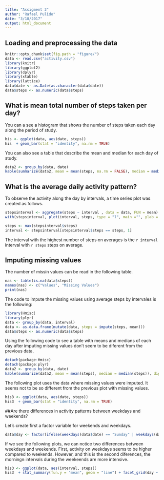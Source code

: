 ```yaml
---
title: "Assigment 2"
author: "Rafael Pulido"
date: "3/10/2017"
output: html_document
---
```


## Loading and preprocessing the data

```r
knitr::opts_chunk$set(fig.path = "figure/")
data <- read.csv("activity.csv")
library(knitr)
library(ggplot2)
library(dplyr)
library(xtable)
library(lattice)
data$date <- as.Date(as.character(data$date))
data$steps <- as.numeric(data$steps)
```

## What is mean total number of steps taken per day?

You can a see a histogram that shows the number of steps taken each day along the period of study.
```r
his <- ggplot(data, aes(date, steps))
his  + geom_bar(stat = "identity", na.rm = TRUE)
```

You can also see a table that describe the mean and median for each day of study.
```r
data2 <- group_by(data, date)
kable(summarize(data2, mean = mean(steps, na.rm = FALSE), median = median(steps, na.rm = FALSE)), digits = 2)
```

## What is the average daily activity pattern?

To observe the activity along the day by intervals, a time series plot was created as follows.
```r
stepsinterval <- aggregate(steps ~ interval , data = data, FUN = mean) 
with(stepsinterval, plot(interval, steps, type = "l", main ="", ylab = "Step (mean)"))
```
```r
steps <- max(stepsinterval$steps)
interval <- stepsinterval[stepsinterval$steps == steps, 1]
```
The interval with the highest number of steps on averages is the `r interval` interval with `r steps` steps on average.

## Imputing missing values

The number of missin values can be read in the following table.
```r
nas <- table(is.na(data$steps))
names(nas) <- c("Values", "Missing Values")
print(nas)
```

The code to impute the missing values using average steps by intervales is the following:

```r
library(Hmisc)
library(plyr)
data <- group_by(data, interval)
data <- as.data.frame(mutate(data, steps = impute(steps, mean)))
data$steps <- as.numeric(data$steps)
```

Using the following code to see a table with means and medians of each day after imputing missing values don't seem to be diferent from the previous data.
```r
detach(package:Hmisc)
detach(package:plyr)
data2 <- group_by(data, date)
kable(summarize(data2, mean = mean(steps), median = median(steps)), digits = 2)
```

The following plot uses the data where missing values were imputed. It seems not to be so different from the previous plot with missing values.
```r
his3 <- ggplot(data, aes(date, steps))
his3  + geom_bar(stat = "identity", na.rm = TRUE)
```

##Are there differences in activity patterns between weekdays and weekends?

Let's create first a factor variable for weekends and weekdays.
```r
data$day <- factor(ifelse(weekdays(data$date) == "Sunday" | weekdays(data$date) == "Saturday", "Weekday", "Weekend"))
```

If we see the following plots, we can notice two differences between weekdays and weekends. First, activity on weekdays seems to be higher compared to weekends. However, and this is the second diferences, the morningn intervals during the weekeends are more intensive.
```r
his3 <- ggplot(data, aes(interval, steps))
his3  + stat_summary(fun.y = "mean", geom = "line") + facet_grid(day ~ .)
```


